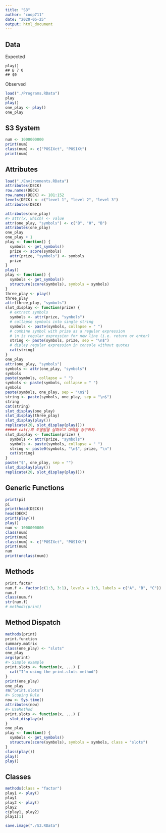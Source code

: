 ```yaml
---
title: "S3"
author: "coop711"
date: "2020-05-25"
output: html_document
---
```


## Data

Expected

```
play()
## B 7 0
## $0
```
Observed

```r
load("./Programs.RData")
play
play()
one_play <- play()
one_play
```

## S3 System

```r
num <- 1000000000
print(num)
class(num) <- c("POSIXct", "POSIXt")
print(num)
```

## Attributes

```r
load("./Environments.RData")
attributes(DECK)
row.names(DECK)
row.names(DECK) <- 101:152
levels(DECK) <- c("level 1", "level 2", "level 3")
attributes(DECK)
```

```r
attributes(one_play)
#> attr(x, which) <- value 
attr(one_play, "symbols") <- c("B", "0", "B")
attributes(one_play)
one_play
one_play + 1
play <- function() {
  symbols <- get_symbols()
  prize <- score(symbols)
  attr(prize, "symbols") <- symbols
  prize
}
play()
play <- function() {
  symbols <- get_symbols()
  structure(score(symbols), symbols = symbols)
}
three_play <- play()
three_play
attr(three_play, "symbols")
slot_display <- function(prize) {
  # extract symbols
  symbols <- attr(prize, "symbols")
  # collapse symbols into single string
  symbols <- paste(symbols, collapse = " ")
  # combine symbol with prize as a regular expression
  # \n is regular expression for new line (i.e. return or enter)
  string <- paste(symbols, prize, sep = "\n$")
  # diplay regular expression in console without quotes
  cat(string)
}
one_play
attr(one_play, "symbols")
symbols <- attr(one_play, "symbols")
symbols
paste(symbols, collapse = " ")
symbols <- paste(symbols, collapse = " ")
symbols
paste(symbols, one_play, sep = "\n$")
string <- paste(symbols, one_play, sep = "\n$")
string
cat(string)
slot_display(one_play)
slot_display(three_play)
slot_display(play())
replicate(20, slot_display(play()))
##### cat()의 도움말을 살펴보고 대책을 강구하자.
slot_display <- function(prize) {
  symbols <- attr(prize, "symbols")
  symbols <- paste(symbols, collapse = " ")
  string <- paste0(symbols, "\n$", prize, "\n")
  cat(string)
}
paste("$", one_play, sep = "")
slot_display(play())
replicate(20, slot_display(play()))
```

## Generic Functions

```r
print(pi)
pi
print(head(DECK))
head(DECK)
print(play())
play()
num <- 1000000000
class(num)
print(num)
class(num) <- c("POSIXct", "POSIXt")
print(num)
num
print(unclass(num))
```

## Methods

```r
print.factor
num.f <- factor(c(1:3, 3:1), levels = 1:3, labels = c("A", "B", "C"))
num.f
class(num.f)
str(num.f)
# methods(print)
```

## Method Dispatch

```r
methods(print)
print.function
summary.matrix
class(one_play) <- "slots"
one_play
args(print)
#> Simple example
print.slots <- function(x, ...) {
  cat("I'm using the print.slots method")
}
print(one_play)
one_play
rm("print.slots")
#> Scoping Rule
now <- Sys.time()
attributes(now)
#> UseMethod
print.slots <- function(x, ...) {
  slot_display(x)
}
one_play
play <- function() {
  symbols <- get_symbols()
  structure(score(symbols), symbols = symbols, class = "slots")
}
class(play())
play()
play()
```

## Classes

```r
methods(class = "factor")
play1 <- play()
play1
play2 <- play()
play2
c(play1, play2)
play1[1]
```

```r
save.image("./S3.RData")
```
